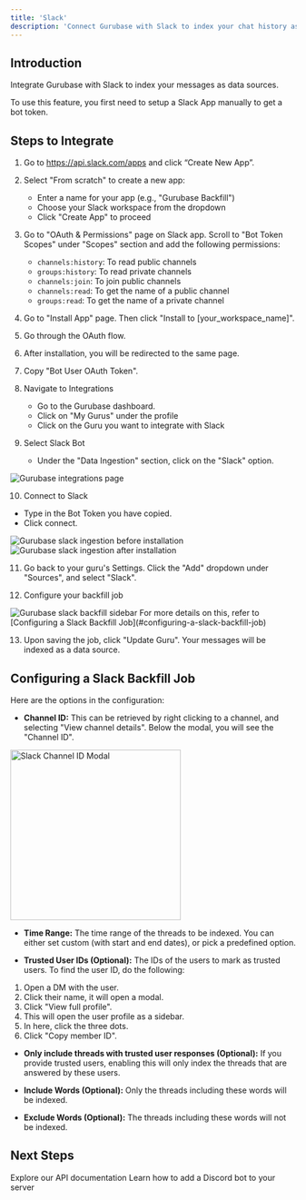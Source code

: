 ```yaml
---
title: 'Slack'
description: 'Connect Gurubase with Slack to index your chat history as a data source'
---
```


## Introduction

Integrate Gurubase with Slack to index your messages as data sources.

<Note>
To use this feature, you first need to setup a Slack App manually to get a bot token.
</Note>

## Steps to Integrate

1. Go to https://api.slack.com/apps and click “Create New App”.
2. Select "From scratch" to create a new app:
   - Enter a name for your app (e.g., "Gurubase Backfill")
   - Choose your Slack workspace from the dropdown
   - Click "Create App" to proceed
3. Go to "OAuth & Permissions" page on Slack app. Scroll to "Bot Token Scopes" under "Scopes" section and add the following permissions:
    - `channels:history`: To read public channels
    - `groups:history`: To read private channels
    - `channels:join`: To join public channels
    - `channels:read`: To get the name of a public channel
    - `groups:read`: To get the name of a private channel

4. Go to "Install App" page. Then click "Install to [your_workspace_name]".
5. Go through the OAuth flow.
6. After installation, you will be redirected to the same page.
7. Copy "Bot User OAuth Token".

8. Navigate to Integrations
   - Go to the Gurubase dashboard.
   - Click on "My Gurus" under the profile
   - Click on the Guru you want to integrate with Slack

9. Select Slack Bot
   - Under the "Data Ingestion" section, click on the "Slack" option.

<Frame>
  <img src="/images/integrations.png" alt="Gurubase integrations page"/>
</Frame>

10. Connect to Slack
   - Type in the Bot Token you have copied.
   - Click connect.

<Frame>
  <img src="/images/slack-ingestion-before.png" alt="Gurubase slack ingestion before installation" />
</Frame>

<Frame>
  <img src="/images/slack-ingestion-after.png" alt="Gurubase slack ingestion after installation" />
</Frame>

11. Go back to your guru's Settings. Click the "Add" dropdown under "Sources", and select "Slack".

12. Configure your backfill job

<Frame>
  <img src="/images/slack-backfill-sidebar.png" alt="Gurubase slack backfill sidebar" />
</Frame>

<Note>
For more details on this, refer to [Configuring a Slack Backfill Job](#configuring-a-slack-backfill-job)
</Note>


13. Upon saving the job, click "Update Guru". Your messages will be indexed as a data source.


## Configuring a Slack Backfill Job

Here are the options in the configuration:

- **Channel ID:** This can be retrieved by right clicking to a channel, and selecting "View channel details". Below the modal, you will see the "Channel ID".

<Frame>
  <img src="/images/slack-channel-id.png" alt="Slack Channel ID Modal" width="300"/>
</Frame>

- **Time Range:** The time range of the threads to be indexed. You can either set custom (with start and end dates), or pick a predefined option.

- **Trusted User IDs (Optional):** The IDs of the users to mark as trusted users. To find the user ID, do the following:

1. Open a DM with the user.
2. Click their name, it will open a modal.
3. Click "View full profile".
4. This will open the user profile as a sidebar.
5. In here, click the three dots.
6. Click "Copy member ID".

- **Only include threads with trusted user responses (Optional):** If you provide trusted users, enabling this will only index the threads that are answered by these users.

- **Include Words (Optional):** Only the threads including these words will be indexed.
- **Exclude Words (Optional):** The threads including these words will not be indexed.

## Next Steps

<CardGroup cols={2}>
  <Card
    title="API Reference"
    icon="code"
    href="/api-reference/introduction"
  >
    Explore our API documentation
  </Card>
  <Card
    title="Add Discord Bot to Your Server"
    icon="discord"
    href="/integrations/discord-bot"
  >
    Learn how to add a Discord bot to your server
  </Card>
</CardGroup>
